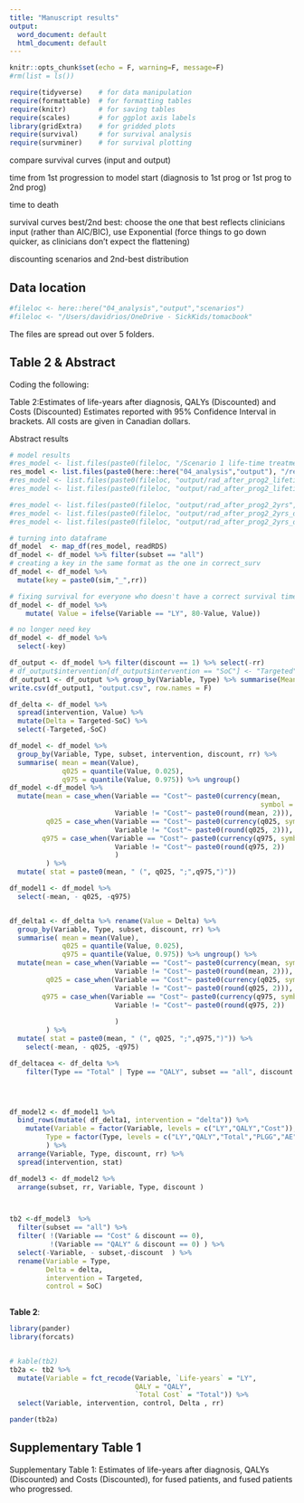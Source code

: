 ```yaml
---
title: "Manuscript results"
output:
  word_document: default
  html_document: default
---
```


```r
knitr::opts_chunk$set(echo = F, warning=F, message=F)
#rm(list = ls())
```

```r
require(tidyverse)    # for data manipulation
require(formattable)  # for formatting tables
require(knitr)        # for saving tables
require(scales)       # for ggplot axis labels
library(gridExtra)    # for gridded plots 
require(survival)     # for survival analysis
require(survminer)    # for survival plotting
```

compare survival curves (input and output)

time from 1st progression to model start (diagnosis to 1st prog or 1st prog to 2nd prog)

time to death

survival curves best/2nd best: choose the one that best reflects clinicians input (rather than AIC/BIC), use Exponential (force things to go down quicker, as clinicians don't expect the flattening)

discounting scenarios and 2nd-best distribution


## Data location

```r
#fileloc <- here::here("04_analysis","output","scenarios")
#fileloc <- "/Users/davidrios/OneDrive - SickKids/tomacbook"
```

The files are spread out over 5 folders. 

## Table 2 & Abstract

Coding the following: 

Table 2:Estimates of life-years after diagnosis, QALYs (Discounted) and Costs (Discounted) Estimates reported with 95% Confidence Interval in brackets. All costs are given in Canadian dollars.

Abstract results

```R
# model results 
#res_model <- list.files(paste0(fileloc, "/Scenario 1 life-time treatment", "/res_model"),full.names = TRUE)
res_model <- list.files(paste0(here::here("04_analysis","output"), "/res_model"),full.names = TRUE)[1:10]
#res_model <- list.files(paste0(fileloc, "output/rad_after_prog2_lifetime_discount20", "/res_model"),full.names = TRUE)
#res_model <- list.files(paste0(fileloc, "output/rad_after_prog2_lifetime_discount30", "/res_model"),full.names = TRUE)

#res_model <- list.files(paste0(fileloc, "output/rad_after_prog2_2yrs", "/res_model"),full.names = TRUE)
#res_model <- list.files(paste0(fileloc, "output/rad_after_prog2_2yrs_discount20", "/res_model"),full.names = TRUE)
#res_model <- list.files(paste0(fileloc, "output/rad_after_prog2_2yrs_discount30", "/res_model"),full.names = TRUE)

# turning into dataframe
df_model  <- map_df(res_model, readRDS) 
df_model <- df_model %>% filter(subset == "all")
# creating a key in the same format as the one in correct_surv
df_model <- df_model %>% 
  mutate(key = paste0(sim,"_",rr))

# fixing survival for everyone who doesn't have a correct survival time
df_model <- df_model %>% 
    mutate( Value = ifelse(Variable == "LY", 80-Value, Value))

# no longer need key 
df_model <- df_model %>%
  select(-key)
```

```r
df_output <- df_model %>% filter(discount == 1) %>% select(-rr)
# df_output$intervention[df_output$intervention == "SoC"] <- "Targeted"
df_output1 <- df_output %>% group_by(Variable, Type) %>% summarise(Mean = mean(Value))
write.csv(df_output1, "output.csv", row.names = F)
```

```r
df_delta <- df_model %>% 
  spread(intervention, Value) %>%   
  mutate(Delta = Targeted-SoC) %>% 
  select(-Targeted,-SoC)

df_model <- df_model %>% 
  group_by(Variable, Type, subset, intervention, discount, rr) %>% 
  summarise( mean = mean(Value),
             q025 = quantile(Value, 0.025),
             q975 = quantile(Value, 0.975)) %>% ungroup()
df_model <-df_model %>% 
  mutate(mean = case_when(Variable == "Cost"~ paste0(currency(mean,
                                                              symbol = "\\$" ,digits = 0)),
                          Variable != "Cost"~ paste0(round(mean, 2))),
         q025 = case_when(Variable == "Cost"~ paste0(currency(q025, symbol = "\\$" ,digits = 0)),
                          Variable != "Cost"~ paste0(round(q025, 2))),
        q975 = case_when(Variable == "Cost"~ paste0(currency(q975, symbol = "\\$" ,digits = 0)),
                          Variable != "Cost"~ paste0(round(q975, 2))                  
                          )
         ) %>% 
  mutate( stat = paste0(mean, " (", q025, ";",q975,")"))

df_model1 <- df_model %>% 
  select(-mean, - q025, -q975)


df_delta1 <- df_delta %>% rename(Value = Delta) %>% 
  group_by(Variable, Type, subset, discount, rr) %>% 
  summarise( mean = mean(Value),
             q025 = quantile(Value, 0.025),
             q975 = quantile(Value, 0.975)) %>% ungroup() %>% 
  mutate(mean = case_when(Variable == "Cost"~ paste0(currency(mean, symbol = "\\$" ,digits = 0)),
                          Variable != "Cost"~ paste0(round(mean, 2))),
         q025 = case_when(Variable == "Cost"~ paste0(currency(q025, symbol = "\\$" ,digits = 0)),
                          Variable != "Cost"~ paste0(round(q025, 2))),
        q975 = case_when(Variable == "Cost"~ paste0(currency(q975, symbol = "\\$" ,digits = 0)),
                          Variable != "Cost"~ paste0(round(q975, 2))               
                         
                          )
         ) %>% 
  mutate( stat = paste0(mean, " (", q025, ";",q975,")")) %>% 
    select(-mean, - q025, -q975)

df_deltacea <- df_delta %>% 
    filter(Type == "Total" | Type == "QALY", subset == "all", discount == 1 ) %>% select(-Type)  %>% spread(Variable, Delta)




df_model2 <- df_model1 %>% 
  bind_rows(mutate( df_delta1, intervention = "delta")) %>% 
    mutate(Variable = factor(Variable, levels = c("LY","QALY","Cost")),
         Type = factor(Type, levels = c("LY","QALY","Total","PLGG","AE","Treatment","Radiation"))
         ) %>% 
  arrange(Variable, Type, discount, rr) %>% 
  spread(intervention, stat)

df_model3 <- df_model2 %>% 
  arrange(subset, rr, Variable, Type, discount )



tb2 <-df_model3  %>%
  filter(subset == "all") %>% 
  filter( !(Variable == "Cost" & discount == 0),
          !(Variable == "QALY" & discount == 0) ) %>%
  select(-Variable, - subset,-discount  ) %>% 
  rename(Variable = Type,
         Delta = delta,
         intervention = Targeted,
         control = SoC) 
  
```

**Table 2**: 

```r
library(pander)
library(forcats)


# kable(tb2)
tb2a <- tb2 %>% 
  mutate(Variable = fct_recode(Variable, `Life-years` = "LY", 
                               QALY = "QALY",
                               `Total Cost` = "Total")) %>%
  select(Variable, intervention, control, Delta , rr)

pander(tb2a)
``` 


## Supplementary Table 1 

Supplementary Table 1: Estimates of life-years after diagnosis, QALYs (Discounted) and Costs (Discounted), for fused patients, and fused patients who progressed.

<!-- ```{r} -->

<!-- sm_tb1 <-df_model3  %>% -->
<!--   filter(subset == "fused") %>%  -->
<!--   filter( !(Variable == "Cost" & discount == 0), -->
<!--           !(Variable == "QALY" & discount == 0) ) %>% -->
<!--   select(-Variable,-discount  ) %>%  -->
<!--   rename(Variable = Type, -->
<!--          Delta = delta, -->
<!--          intervention = Targeted, -->
<!--          control = SoC)  -->

<!-- sm_tb1 <- sm_tb1 %>% rename(Control = control, -->
<!--                             Experimental = intervention, -->
<!--                             `Difference (Experimental - Control)` = Delta) -->
<!-- sm_tb1$Variable <- as.character(sm_tb1$Variable) -->
<!-- sm_tb1$Variable[3:7] <- c("Total costs", "Non-targeted therapy PLGG costs", "AE costs", -->
<!--                           "Treatment costs", "Radiation costs") -->

<!-- sm_tb1 %>% select(-subset, -rr) %>% select(Variable, Experimental, Control, `Difference (Experimental - Control)`) %>% -->
<!--   kable() -->
<!-- ``` -->

```r

```

<!-- ## Figure 4 Cost-effectiveness plane -->

<!-- Figure 4: Cost-effectiveness plane indicating the incremental cost and incremental effectiveness estimates related to molecular testing for each probabilistic simulation assuming both a no-radiation (n = 1,000) and radiation benefit (n = 1,000) -->

<!-- ```{r} -->
<!-- df_deltacea <- df_delta %>%  -->
<!--     filter(Type == "Total" | Type == "QALY", subset == "fused", discount == 1 ) %>% select(-Type)  %>% spread(Variable, Delta) -->


<!-- df_deltacea1 <- df_deltacea %>%  -->
<!--   mutate(rr =factor(rr, levels = c(0,1), labels = c("No radiation benefit","Radiation benefit")), -->
<!--          type = "all") -->
<!-- df_means <- df_deltacea %>%  -->
<!--   group_by(rr) %>%  -->
<!--   summarise(Cost = mean(Cost), -->
<!--             QALY = mean(QALY)) %>%  -->
<!--   mutate(type = "Mean Values") %>%  -->
<!--   mutate(rr1 = factor(rr, levels = c(0,1), labels = c("No radiation benefit","Radiation benefit") )) -->
<!-- toplot_plane <-df_deltacea1 %>%  -->
<!--   ggplot() +  -->
<!--   geom_point(aes(x = QALY, y = Cost), alpha = 0.75 , size = 0.6) +  -->
<!--   # geom_point(aes(x = QALY, y = Cost), color = "black", data = df_means,shape = 2,show.legend = TRUE, size = 3) +  -->
<!--   geom_hline(yintercept = 0) +  -->
<!--   geom_vline(xintercept = 0) +  -->
<!--   theme_bw() +  -->
<!--   theme(legend.title = element_blank()) + -->
<!--   ylab("Discounted Total Costs") +   -->
<!--   xlab("Discounted QALYs") +  -->
<!--   labs(color = "", shape = "Mean") + -->
<!--   scale_y_continuous(labels = dollar_format(prefix="$")) + -->
<!--   facet_wrap(~ rr) +  -->
<!--   theme( panel.grid.major = element_blank(), -->
<!-- panel.grid.minor = element_blank(), axis.line = element_line(colour = "black")) -->


<!-- toplot_plane -->

<!-- ``` -->

<!-- # Figure 2  -->

<!-- Figure 2: Median cumulative incidence of all-cause mortality for all patients assuming n o radiation benefit or with radiation benefit. -->

<!-- ```{r} -->
<!-- res_os <- list.files(paste0(fileloc, "/res_OS"),full.names = TRUE) -->
<!-- df_OS <- map_df(res_os, readRDS) -->

<!-- df_med <- df_OS %>% -->
<!--   group_by(cycle, type, intervention, rr) %>% -->
<!--   summarise(median = median(OS)) %>% ungroup() %>% -->
<!--    mutate(rr = ifelse(rr == 0, "No radiation benefit", "Radiation benefit")) %>% -->
<!--     mutate(intervention  = ifelse(intervention == "Norad_Fused", "Intervention","Control")) -->



<!-- df_delta <- df_OS %>% -->
<!--   spread(intervention, OS) %>% -->
<!--   mutate(delta = (1-Targeted) - (1-SoC)) %>% -->
<!--   select(-Targeted, - SoC) %>% -->
<!--   group_by(cycle, type, rr) %>% -->
<!--   summarise(median = median(delta), -->
<!--             q025 = quantile(delta, 0.025), -->
<!--             q975 = quantile(delta, 0.975)) %>% ungroup() %>%  -->
<!--   mutate(rr = ifelse(rr == 0, "No radiation benefit", "Radiation benefit")) -->


<!-- rm(df_OS) -->


<!-- plot1 <- filter(df_med,type == "OS") %>% -->
<!--   ggplot() +  -->
<!--   geom_line(aes(x = cycle, y = 1-median, linetype = intervention)) + -->
<!--   facet_wrap(~rr) + -->
<!--   theme_bw() +  -->
<!--   ylab("\n Cumulative Incidence, all-cause mortality") +  -->
<!--   xlab("Time from diagnosis, Years")  +  -->
<!--     theme(legend.title =element_blank(),legend.position="top") + -->
<!--   theme( panel.grid.major = element_blank(), -->
<!-- panel.grid.minor = element_blank(), axis.line = element_line(colour = "black")) -->

<!-- plot2_delta <- filter(df_delta,type == "OS" ) %>% -->
<!--   mutate(t1 = "Median (95% CI)") %>%  -->
<!--   ggplot() +  -->
<!--   geom_line(aes(x = cycle, y = median, color = t1)) +  -->
<!--   geom_ribbon(aes(x = cycle, ymin = q025, ymax = q975, fill = t1), alpha = 0.3,show.legend = T) + -->
<!--   facet_wrap(~rr) + theme_bw() + -->
<!--   ylab("Delta (Intervention - Control) \n Cumulative Incidence, all-cause mortality") +  -->
<!--     xlab("Time from diagnosis, Years") +  -->
<!--   theme(legend.title =element_blank(),legend.position="top")  + -->
<!--   scale_color_manual(values = "black") + -->
<!--   scale_fill_manual( values = "black") + -->
<!--   theme( panel.grid.major = element_blank(), -->
<!-- panel.grid.minor = element_blank(), axis.line = element_line(colour = "black")) -->



<!-- fig2 <-grid.arrange(plot1, plot2_delta) -->

<!-- fig2 -->
<!-- ``` -->

<!-- In text results -->

<!-- ```{r} -->
<!-- df_med %>%  -->
<!--   filter(cycle == 20) %>% mutate(median = median*100) %>%  -->
<!--   spread(intervention, median) %>%  -->
<!--   arrange(rr, type) %>% filter(type == "OS" | type == "Fused") %>%   -->
<!--   kable(digits = 1 )  -->
<!-- ``` -->

<!-- # Supp Fig 1 -->

<!-- Supplementary Figure 1: Cumulative incidence of all-cause mortality for all fused patients, and for fused patients who progressed -->

<!-- ```{r} -->
<!-- plot2SM <-filter(df_delta,type != "OS" ) %>% -->
<!--   mutate(type = factor(type, levels = c("Fused","FusedProg"), -->
<!--                        labels = c("Fused patients", "Fused patients that progressed"))) %>%  -->
<!--  mutate(t1 = "Median (95% CI)") %>%  -->
<!--   ggplot() +  -->
<!--   geom_line(aes(x = cycle, y = median, color = t1)) +  -->
<!--   geom_ribbon(aes(x = cycle, ymin = q025, ymax = q975, fill = t1), alpha = 0.3,show.legend = T) + -->
<!--   facet_wrap(~rr + type,) + theme_bw() + -->
<!--   ylab("Delta (Intervention - Control) \n Cumulative Incidence, all-cause mortality") +  -->
<!--     xlab("Time from diagnosis, Years") +  -->
<!--   theme(legend.title =element_blank(),legend.position="top")  + -->
<!--   scale_color_manual(values = "black") + -->
<!--   scale_fill_manual( values = "black")  + -->
<!--   theme( panel.grid.major = element_blank(), -->
<!-- panel.grid.minor = element_blank(), axis.line = element_line(colour = "black")) -->

<!-- plot2SM -->

<!-- rm(fig2) -->
<!-- ``` -->

<!-- ## Figure 3  -->

<!-- Create figure 3  -->

<!-- First accounting for mortality  -->

<!-- ```{r eval=T, message=FALSE, warning=FALSE, include=FALSE} -->
<!-- res_CI <- list.files(paste0(fileloc, "/res_CI"),full.names = TRUE) -->
<!-- res_OS <- list.files(paste0(fileloc, "/res_OS"),full.names = TRUE) -->

<!-- res_CI_s <- list.files(paste0(fileloc, "/res_CI"),full.names = FALSE) -->
<!-- res_OS_s <- list.files(paste0(fileloc, "/res_OS"),full.names = FALSE) -->

<!-- res_OS <- res_OS[order(res_OS_s)] -->
<!-- res_CI <- res_CI[order(res_CI_s)] -->


<!-- res_short <- list.files(paste0(fileloc, "/res_CI"),full.names = F) -->
<!-- res_short <- res_short[order(res_OS_s)] -->
<!-- v_n <-c( "neurologic", "auditory", "visual", "stroke", "cardiovascular", "SN") -->

<!-- ## first read in first thing  -->

<!-- for( i in seq_along(res_short)){ -->
<!--   if(i %% 10 == 0){message(i/length(res_short))} -->
<!-- tempCI <- readRDS(res_CI[i]) -->
<!-- tempOS <- readRDS(res_OS[i]) %>% rename(time = cycle) %>% filter(type == "OS") -->
<!-- tempOS <-tempOS %>% group_by(type, sim , intervention, rr) %>%  -->
<!--   mutate(OS_t1 = lag(OS, 1,1)) %>%  -->
<!--   select(-type) -->


<!-- tempCI <- tempCI %>%  -->
<!--   left_join(tempOS, by = c("time", "sim", "intervention", "rr")) -->

<!-- calcCI <- tempCI %>%  -->
<!--   filter(state %in% v_n) %>% -->
<!--     mutate(ci = (ceiling(ci*100000)*ceiling(OS*100000))/100000) %>%  -->
<!--     mutate(ci = ceiling(ci*100000), -->
<!--            OS = ceiling(OS*100000), -->
<!--            OS_t1= ceiling(OS_t1*100000)/100000) %>% -->
<!--   group_by(state, intervention, rr ) %>% -->
<!--   mutate(ci = c(0,diff(ci,1))) %>%  -->
<!--   mutate(mcf =  ci/OS, -->
<!--          CI = mcf*OS_t1 -->
<!--          ) %>%  -->
<!--   mutate(cumCI = cumsum(CI))  %>% -->
<!--   select(state, intervention ,rr, time,cumCI, sim ) %>% ungroup() -->

<!-- for(state1 in v_n){ -->
<!--   dir.create(path = here::here("05_report","1newCIcalc",state1),recursive = T) -->

<!--      filter(calcCI, state == state1) %>% -->
<!--       saveRDS(file = here::here("05_report","1newCIcalc",state1,"/",paste0(state1,i,"BIG.RDS"))) -->


<!-- } -->

<!-- } -->


<!-- ``` -->

<!-- ```{r} -->
<!-- store_toplot <- vector(mode = "list", length = length(v_n)) -->


<!-- for(j in seq_along(v_n)){ -->
<!--   message(j) -->

<!--   list_files_instate <- list.files(here::here("05_report","1newCIcalc",v_n[j]),full.names = TRUE) -->

<!-- big1   <- map_df(list_files_instate, readRDS) -->

<!-- store_toplot[[j]] <- big1 %>%  -->
<!--   group_by(intervention, state,rr) %>% -->
<!--   group_by(intervention, state,rr) %>% -->
<!--   mutate(cumCI = ifelse(is.nan(cumCI) , NA, cumCI  )) %>% -->
<!--   fill(cumCI,.direction = "down") %>% -->
<!--   group_by(intervention, state, rr,  time  ) %>% -->
<!-- summarise(median = median(cumCI), -->
<!--           q025 = quantile(cumCI, 0.025), -->
<!--           q975 = quantile(cumCI, 0.975)) %>% ungroup() -->

<!-- } -->

<!-- unlink(here::here("05_report","1newCIcalc"),recursive = T) -->

<!-- ``` -->

<!-- ```{r} -->

<!-- toplotCI <- do.call(rbind,store_toplot) -->

<!-- plotCI <- toplotCI %>% ungroup() %>% -->
<!--     mutate(intervention  = ifelse(intervention == "Norad_Fused", "Intervention","Control")) %>%  -->
<!--     mutate(rr= ifelse(rr == 1, "Cherlow, et al.","No radiation benefit")) %>% -->
<!--   ggplot() +  -->
<!--   geom_line(aes(x = time, y = median, color = intervention)) +   geom_ribbon(aes(x = time, ymin = q025, ymax = q975 , fill = intervention), alpha = 0.3,show.legend = T) + -->
<!--  facet_grid(rows =  vars(state) , cols =  vars(rr) ) + -->
<!-- theme_bw() + -->
<!--   ylab("Cumulative incidence, Treatment related AE") +  -->
<!--     xlab("Time from diagnosis, Years") +  -->
<!--   theme( panel.grid.major = element_blank(), -->
<!-- panel.grid.minor = element_blank(), axis.line = element_line(colour = "black")) -->

<!-- plotCI -->
<!-- ``` -->

<!-- ```{r} -->

<!-- dir.create(here::here("05_report","tempfold1")) -->
<!-- res_CI <- list.files(paste0(fileloc, "/res_CI"),full.names = TRUE) -->
<!-- res_OS <- list.files(paste0(fileloc, "/res_OS"),full.names = TRUE) -->

<!-- res_CI_s <- list.files(paste0(fileloc, "/res_CI"),full.names = FALSE) -->
<!-- res_OS_s <- list.files(paste0(fileloc, "/res_OS"),full.names = FALSE) -->

<!-- res_OS <- res_OS[order(res_OS_s)] -->
<!-- res_CI <- res_CI[order(res_CI_s)] -->


<!-- res_short <- list.files(paste0(fileloc, "/res_CI"),full.names = F) -->
<!-- res_short <- res_short[order(res_OS_s)]  -->

<!-- list1 <- c("stroke_gen","cardiovascular_gen","SN_gen") -->
<!-- list2 <- c("stroke","cardiovascular","SN") -->
<!-- v_n <- c(list1,list2) -->

<!-- ## first read in first thing  -->

<!-- for( i in 1:length(res_short)){ -->
<!--   if(i %% 10 == 0){message(i/length(res_short))}  -->
<!--   tempCI <- readRDS(res_CI[i])  -->
<!--   tempOS <- readRDS(res_OS[i]) %>%  -->
<!--     rename(time = cycle) %>% filter(type == "OS") -->

<!--   tempOS <-tempOS %>% group_by(type, sim , intervention, rr) %>% -->
<!--   mutate(OS_t1 = lag(OS, 1,1)) %>% -->
<!--   select(-type) -->


<!-- tempCI <- tempCI %>% -->
<!--   left_join(tempOS, by = c("time", "sim", "intervention", "rr")) -->

<!-- ## Have TempCI joined with tempOS -->
<!-- ## issue is that i calcualted CI = cumsum(mean(incidence*OS)) ##  mean(abs(mDur1[,ci_states[j]] - time_v[t1]) < tol)/per_alive[t1] ## cumsum(k1) ## Reversing that -->

<!-- calCI <-tempCI %>% -->
<!--   filter(state %in% v_n) %>% -->
<!--   group_by(state, sim, intervention ,rr, type) %>%arrange(time) %>% -->
<!--   mutate(i = c(0, diff(ci)), -->
<!--          i = (i*100000)*OS, -->
<!--          ) %>% ungroup() %>% -->
<!--   mutate(state = case_when( -->
<!-- state == list1[1] |state ==  list2[1] ~ list2[1], state == list1[2] |state ==  list2[2] ~ list2[2], state == list1[3] |state ==  list2[3] ~ list2[3] -->
<!-- )) %>%  -->
<!--    group_by(state, sim, intervention ,rr, type, time) %>% -->
<!--   mutate( i = sum(i)) %>%  ungroup() %>%  -->
<!--    group_by(state, sim, intervention ,rr, type) %>% -->
<!--    mutate(mcf =  i /(OS*100000), -->
<!--          CI = mcf*OS_t1 -->
<!--          )  %>%  -->
<!--     mutate(cumCI = cumsum(CI))  %>% -->
<!--   select(state, intervention ,rr, time,cumCI, sim, type )  -->

<!-- # trying to fix that cumulative incidence doesnt take into account mortality  -->


<!--       saveRDS(file = here::here("05_report","tempfold1",paste0(i,"BIG.RDS")),object = calCI)  -->
<!--       }  -->
<!-- ``` -->

<!-- ```{r} -->

<!-- file1 <- list.files(here::here("05_report","tempfold1"),full.names = T) -->

<!-- bigdf<-map_df(file1, readRDS) -->

<!-- bigdf %>% arrange(desc(cumCI)) -->

<!-- bigdf %>%  -->
<!--    mutate(rr = ifelse(rr == 0, "No radiation benefit", "Radiation benefit")) %>% -->
<!--     mutate(intervention  = ifelse(intervention == "Targeted", "Intervention","Control")) %>% -->
<!--   group_by(state, intervention, rr, time,type) %>%  -->
<!--   summarise(mean = mean(cumCI), -->
<!--             q025 = quantile(cumCI,0.025), -->
<!--             q975 = quantile(cumCI,0.975)) %>%  -->

<!--   ggplot() + -->
<!--   facet_wrap(~state+ rr) + geom_line(aes(x = time, y= mean, color = intervention)) + -->
<!--   geom_ribbon(aes(x = time, ymin = q025, ymax = q975, fill = intervention), alpha = 0.1)+ -->
<!--   theme_bw() -->

<!-- unlink(here::here("05_report","tempfold1"),recursive = T) -->

<!-- ``` -->


<!-- ```{r} -->
<!-- icd_10_death <- c("O95", "O96", "O97", "R96", "R97", "R98", "R99") -->
<!-- Df_full$icd_death <- rep(0, nrow(Df_full)) -->
<!-- for (i in 1:nrow(Df_full)) { -->
<!--   if (substr(Df_full$DIAG_CODE_1[i], 1, 3) %in% icd_10_death |  -->
<!--       substr(Df_full$DIAG_CODE_2[i], 1, 3) %in% icd_10_death | -->
<!--       substr(Df_full$DIAG_CODE_3[i], 1, 3) %in% icd_10_death | -->
<!--       substr(Df_full$DIAG_CODE_4[i], 1, 3) %in% icd_10_death | -->
<!--       substr(Df_full$DIAG_CODE_5[i], 1, 3) %in% icd_10_death ) { -->
<!--     Df_full$icd_death[i] <- 1 -->
<!--   }  -->
<!-- } -->
<!-- ``` -->

<!-- ```{r} -->
<!-- icd_10_death <- c("O95", "O96", "O97", "R96", "R97", "R98", "R99") -->
<!-- Df_full %>% select(substr(Df_full$DIAG_CODE_1[i], 1, 3) %in% icd_10_death |  -->
<!--                    substr(Df_full$DIAG_CODE_2[i], 1, 3) %in% icd_10_death | -->
<!--                    substr(Df_full$DIAG_CODE_3[i], 1, 3) %in% icd_10_death | -->
<!--                    substr(Df_full$DIAG_CODE_4[i], 1, 3) %in% icd_10_death | -->
<!--                    substr(Df_full$DIAG_CODE_5[i], 1, 3) %in% icd_10_death) -->
<!-- ``` -->



